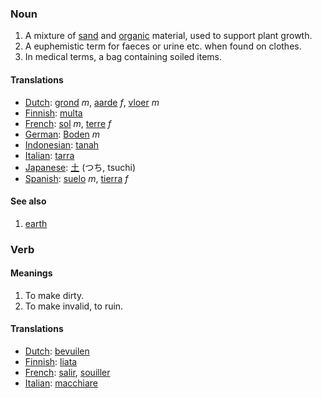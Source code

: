 ===Noun===
#A mixture of [[sand]] and [[organic]] material, used to support plant growth.
#A euphemistic term for faeces or urine etc. when found on clothes.
#In medical terms, a bag containing soiled items.
====Translations====
*[[Dutch]]: [[grond]] ''m'', [[aarde]] ''f'', [[vloer]] ''m''
*[[Finnish]]: [[multa]]
*[[French]]: [[sol]] ''m'', [[terre]] ''f''
*[[German]]: [[Boden]] ''m''
*[[Indonesian]]: [[tanah]]
*[[Italian]]: [[tarra]]
*[[Japanese]]: [[土]] (つち, tsuchi)
*[[Spanish]]: [[suelo]] ''m'', [[tierra]] ''f''
====See also====
#[[earth]]

===Verb===
====Meanings====
#To make dirty.
#To make invalid, to ruin.
====Translations====
*[[Dutch]]: [[bevuilen]]
*[[Finnish]]: [[liata]]
*[[French]]: [[salir]], [[souiller]]
*[[Italian]]: [[macchiare]]